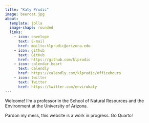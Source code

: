 ```yaml
---
title: "Katy Prudic"
image: beercat.jpg
about: 
  template: jolla
  image-shape: rounded
  links: 
    - icon: envelope
      text: E-mail
      href: mailto:klprudic@arizona.edu
    - icon: github
      text: GitHub
      href: https://github.com/klprudic
    - icon: calendar-heart
      text: Calendly
      href: https://calendly.com/klprudic/officehours
    - icon: twitter
      text: Twitter
      href: https://twitter.com/envirokaty
---
```


Welcome! I'm a professor in the School of Natural Resources and the Environment
at the University of Arizona.

Pardon my mess, this website is a work in progress. Go Quarto!